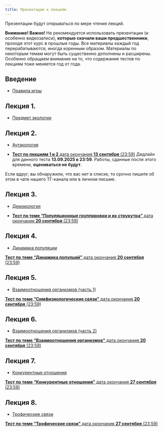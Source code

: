 ```yaml
---
title: Презентации к лекциям
---
```


Презентации будут открываться по мере чтения лекций.

**Внимание! Важно!**  Не рекомендуется использовать презентации (и особенно видеозаписи), **которые скачали ваши предшественники**, проходя этот курс в прошлые годы. Все материалы каждый год перерабатываются, иногда коренным образом. Материалы по некоторым темам могут быть существенно дополнены и расширены. Особенно обращаем внимание на то, что содержание тестов по лекциям тоже меняется год от года. 


<!-- Версия для биологов -->

## Введение

- [Правила игры](Presentations/Lecture Introduction.pdf)

## Лекция 1.

- [Предмет экологии](Presentations//Lecture 1 Предмет экологии.pdf)

## Лекция 2.

- [Аутэкология](Presentations/Lecture 2 Аутэкология .pdf)

+ [**Тест по лекциям 1 и 2** дата окончания **13 сентября** (23:59)](https://forms.gle/R3wFo1wphqEoqh2H9) Дедлайн для данного теста **13.09.2025 в 23:59**. Работы, сданные после этого времени, **оцениваться не будут**.

Если вдруг, вы обнаружили, что вас нет в списке, то срочно пишите об этом в чате нашего ТГ-канала или в личном письме. 



## Лекция 3.

- [Демэкология](Presentations//Lecture 3 Популяция и ее структура.pdf)

+ [**Тест по теме "Популяционные группировки и их струкутра"** дата окончания **20 сентября** (23:59)](https://docs.google.com/forms/d/e/1FAIpQLSf8mYPyo77Pl64xWXDBSBBVJyIRnP8bjhfXc1pS48M0k1tXWg/viewform?usp=header)


## Лекция 4.

- [Динамика популяции](Presentations//Lecture 4 Динамика популяции.pdf)

[**Тест по теме "Динамика популций"** дата окончания **20 сентября** (23:59)](https://docs.google.com/forms/d/e/1FAIpQLScLLBtTCkam29hECovbyTzS3OJgSY96eXy2KU6kP6K3gMB-yg/viewform?usp=header)


## Лекция 5.

- [Взаимоотношения организмов (часть 1)](Presentations//Lecture 5 Симфизиология.pdf)

[**Тест по теме "Симфизиологические связи"** дата окончания **20 сентября** (23:59)](https://docs.google.com/forms/d/e/1FAIpQLSf6kagaWsEPCnB-ZS4LaqgWP1KhfwWjR5eVZn4MyjiWNbsSVA/viewform?usp=header)

## Лекция 6.

- [Взаимоотношения организмов (часть 2)](Presentations//Lecture 6 Классификация отношений.pdf)

[**Тест по теме "Взаимоотношения организмов"** дата окончания **20 сентября** (23:59)](https://docs.google.com/forms/d/e/1FAIpQLSdBQqhKKFDaZyHh8erBgKrNhVIjtRqRJmFXsVFpD5AEnspwEw/viewform?usp=header)


## Лекция 7.

- [Конкурентные отношения](Presentations//Lecture 7 Конкуренция.pdf)

[**Тест по теме "Конкурентные отношения"** дата окончания **27 сентября** (23:59)](https://docs.google.com/forms/d/e/1FAIpQLSd5oFpMQZlcnG2cuSo4GlNr-qAYyNSCRxCtABIfGFiZ_PYEZA/viewform?usp=preview)



## Лекция 8.

- [Трофические связи](Presentations//Lecture 8 Трофические связи.pdf)


[**Тест по теме "Трофические связи"** дата окончания **27 сентября** (23:59)](https://docs.google.com/forms/d/e/1FAIpQLSfMhDkL9Skp-NSIo7cJ_4yYXQOg2_vUrZetblsgWWkO64Gomg/viewform?usp=header)

<!-- ## Лекция 9. -->

<!-- - [Симбиозы](Presentations//Lecture 9 Симбиозы.pdf) -->



<!-- ## Лекция 10. -->

<!-- - [Структура сообщества](Presentations//Lecture 10 Структура сообщества.pdf) -->


<!-- ## Лекция 11 и 12. -->

<!-- - [Экосистемы и сукцессии](Presentations//Lecture 11 Экосистема19.pdf) -->


<!-- - [Экосистемы хорологические единицы](Presentations//Lecture 13 Экосистемы хорологические единицы.pdf) -->


<!-- ## Презентация для семинара по теме "Температура и живые системы" -->

<!-- - [Температура](Presentations//Temperature living systems.pdf) -->


<!-- ## Презентация для семинара по теме "Экологические группировки гидробионтов" -->

<!-- - [Экологические группировки гидробионтов](Presentations//Экологические группы гидробионтов Презентация к семинару Чернова 2022.pdf) -->





<!-- Версия для биотехнологов -->

<!-- ## Введение -->

<!-- - [Правила игры](Presentations/Lecture Introduction (биотехнологи).pdf) -->

<!-- ## Лекция 1. Предмет экологии. -->

<!-- - [Предмет экологии](Presentations//Введение в ОТС. Суть экологии (биотехнологи).pdf) -->

<!-- ## Лекция 2. Аутоэкология. -->

<!-- - [Аутэкология](Presentations/Аутэкология (биотехнологи).pdf) -->



<!-- ## Лекция 3. Структура популяций. -->

<!-- - [Демэкология](Presentations//Популяции и их структура (биотехнологи).pdf) -->


<!-- ## Лекция 4. Динамика популяций. -->


<!-- - [Динамика популяции](Presentations//Динамика популяции (биотехнологи).pdf) -->


<!-- ## Лекции 5-6. Взаимоотношения организмов. -->

<!-- - [Взаимоотношения организмов. Часть 1.](Presentations//05_06_Взаимоотношения организмов (биотехнологи).pdf) -->

<!-- **Дополнительные материалы** -->

<!-- - [Классификация симфизиологических связей (по В. Н. Белемишеву)](Presentations//Lecture 5 Взаимоотношения часть 1.pdf) -->

<!-- - [Видео лекции про симфизиологические связи](https://drive.google.com/file/d/1qkhwZqhE-mmFarFXI5Vgyts-hiCnNuA4/view?usp=sharing) -->

<!-- - [Симбиозы](Presentations//Lecture 9 Симбиозы.pdf) -->
<!-- - [Симбиозы. Видео](https://drive.google.com/file/d/1ikI8bSG5vgUVa_CZpeQvYBeJ8jqUoKk0/view?usp=sharing) -->



<!-- ## Лекция 6. Трофические связи. -->

<!-- - [Трофические связи](Presentations//Трофические связи (биотехнологи).pdf) -->



<!-- ## Лекция 7. Конкурентные отношения и структура сообществ. -->

<!-- - [Конкуренция, экологические ниши и структура сообществ](Presentations//07_Конкуренция и структура сообществ (биотехнологи).pdf) -->


<!-- ## Лекции 8. Струкутра и динамика экосистем -->


<!-- - [Структура и динамика экоситсем](Presentations//08_Структура и динамика экосистем (биотехнологи).pdf) -->

<!-- - [Глобальные круговороты (дополнительные материалы)](Presentations//Биогеохимические циклы (биотехнологи).pdf) -->



<!-- ## Лекция 8. -->


<!-- - [Структура и динамика сообщества](Presentations//Структура и динамика сообществ (биотехнологи).pdf) -->



<!-- ## Лекция 7. -->

<!-- - [Конкурентные отношения](Presentations//Lecture 7 Конкуренция.pdf) -->


<!-- ## Лекция 8. -->

<!-- - [Трофические связи](Presentations//Lecture 8 Трофические отношения.pdf) -->



<!-- ## Лекция 9. -->

<!-- - [Симбиозы](Presentations//Lecture 9 Симбиозы.pdf) -->



<!-- ## Лекция 10. -->

<!-- - [Структура сообщества](Presentations//Lecture 10 Структура сообщества.pdf) -->


<!-- ## Лекция 11 и 12. -->

<!-- - [Экосистемы и сукцессии](Presentations//Lecture 11 Экосистема19.pdf) -->


<!-- - [Экосистемы хорологические единицы](Presentations//Lecture 13 Экосистемы хорологические единицы.pdf) -->


<!-- ## Презентация для семинара по теме "Температура и живые системы" -->

<!-- - [Температура](Presentations//Temperature living systems.pdf) -->







